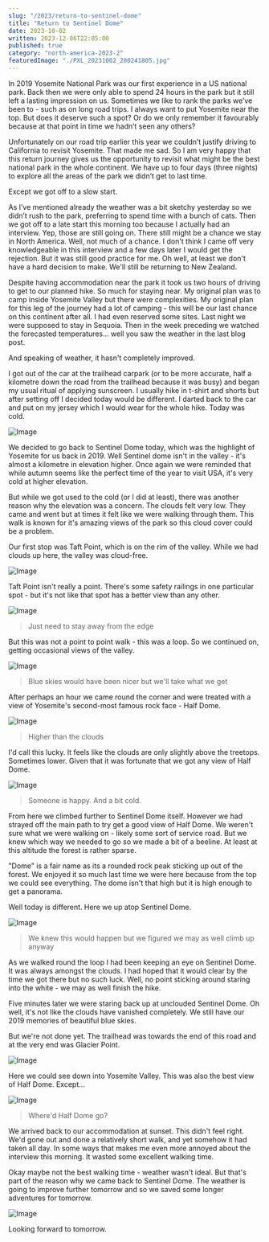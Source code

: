 ```yaml
---
slug: "/2023/return-to-sentinel-dome"
title: "Return to Sentinel Dome"
date: 2023-10-02
written: 2023-12-06T22:05:00
published: true
category: "north-america-2023-2"
featuredImage: "./PXL_20231002_200241805.jpg"
---
```


In 2019 Yosemite National Park was our first experience in a US national park. Back then we were only able to spend 24 hours in the park but it still left a lasting impression on us. Sometimes we like to rank the parks we’ve been to - such as on long road trips. I always want to put Yosemite near the top. But does it deserve such a spot? Or do we only remember it favourably because at that point in time we hadn’t seen any others?

Unfortunately on our road trip earlier this year we couldn’t justify driving to California to revisit Yosemite. That made me sad. So I am very happy that this return journey gives us the opportunity to revisit what might be the best national park in the whole continent. We have up to four days (three nights) to explore all the areas of the park we didn’t get to last time.

Except we got off to a slow start.

As I’ve mentioned already the weather was a bit sketchy yesterday so we didn’t rush to the park, preferring to spend time with a bunch of cats. Then we got off to a late start this morning too because I actually had an interview. Yep, those are still going on. There still might be a chance we stay in North America. Well, not much of a chance. I don't think I came off very knowledgeable in this interview and a few days later I would get the rejection. But it was still good practice for me. Oh well, at least we don't have a hard decision to make. We'll still be returning to New Zealand.

Despite having accommodation near the park it took us two hours of driving to get to our planned hike. So much for staying near. My original plan was to camp inside Yosemite Valley but there were complexities. My original plan for this leg of the journey had a lot of camping - this will be our last chance on this continent after all. I had even reserved some sites. Last night we were supposed to stay in Sequoia. Then in the week preceding we watched the forecasted temperatures... well you saw the weather in the last blog post.

And speaking of weather, it hasn't completely improved.

I got out of the car at the trailhead carpark (or to be more accurate, half a kilometre down the road from the trailhead because it was busy) and began my usual ritual of applying sunscreen. I usually hike in t-shirt and shorts but after setting off I decided today would be different. I darted back to the car and put on my jersey which I would wear for the whole hike. Today was cold.

![Image](PXL_20231002_194737166.jpg)

We decided to go back to Sentinel Dome today, which was the highlight of Yosemite for us back in 2019. Well Sentinel dome isn't in the valley - it's almost a kilometre in elevation higher. Once again we were reminded that while autumn seems like the perfect time of the year to visit USA, it's very cold at higher elevation.

But while we got used to the cold (or I did at least), there was another reason why the elevation was a concern. The clouds felt very low. They came and went but at times it felt like we were walking through them. This walk is known for it's amazing views of the park so this cloud cover could be a problem.

Our first stop was Taft Point, which is on the rim of the valley. While we had clouds up here, the valley was cloud-free.

![Image](PXL_20231002_200241805.jpg)

Taft Point isn't really a point. There's some safety railings in one particular spot - but it's not like that spot has a better view than any other.

![Image](PXL_20231002_200623753.jpg)

> Just need to stay away from the edge

But this was not a point to point walk - this was a loop. So we continued on, getting occasional views of the valley.

![Image](PXL_20231002_205714353.jpg)

> Blue skies would have been nicer but we'll take what we get

After perhaps an hour we came round the corner and were treated with a view of Yosemite's second-most famous rock face - Half Dome.

![Image](PXL_20231002_213233040.jpg)

> Higher than the clouds

I'd call this lucky. It feels like the clouds are only slightly above the treetops. Sometimes lower. Given that it was fortunate that we got any view of Half Dome.

![Image](PXL_20231002_213539433.jpg)

> Someone is happy. And a bit cold.

From here we climbed further to Sentinel Dome itself. However we had strayed off the main path to try get a good view of Half Dome. We weren't sure what we were walking on - likely some sort of service road. But we knew which way we needed to go so we made a bit of a beeline. At least at this altitude the forest is rather sparse.

"Dome" is a fair name as its a rounded rock peak sticking up out of the forest. We enjoyed it so much last time we were here because from the top we could see everything. The dome isn't that high but it is high enough to get a panorama.

Well today is different. Here we up atop Sentinel Dome.

![Image](PXL_20231002_214837308.jpg)

> We knew this would happen but we figured we may as well climb up anyway

As we walked round the loop I had been keeping an eye on Sentinel Dome. It was always amongst the clouds. I had hoped that it would clear by the time we got there but no such luck. Well, no point sticking around staring into the white - we may as well finish the hike.

Five minutes later we were staring back up at unclouded Sentinel Dome. Oh well, it's not like the clouds have vanished completely. We still have our 2019 memories of beautiful blue skies.

But we're not done yet. The trailhead was towards the end of this road and at the very end was Glacier Point.

![Image](PXL_20231002_224903766.jpg)

Here we could see down into Yosemite Valley. This was also the best view of Half Dome. Except...

![Image](PXL_20231002_225008056.jpg)

> Where'd Half Dome go?

We arrived back to our accommodation at sunset. This didn't feel right. We'd gone out and done a relatively short walk, and yet somehow it had taken all day. In some ways that makes me even more annoyed about the interview this morning. It wasted some excellent walking time.

Okay maybe not the best walking time - weather wasn't ideal. But that's part of the reason why we came back to Sentinel Dome. The weather is going to improve further tomorrow and so we saved some longer adventures for tomorrow.

![Image](PXL_20231002_233246360.jpg)

Looking forward to tomorrow.
